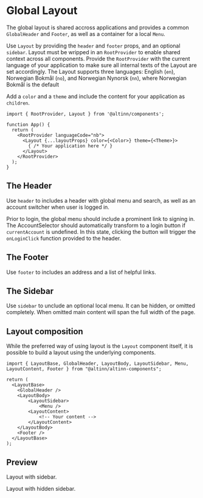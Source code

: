 
<Meta title="Layout" />

# Global Layout

The global layout is shared accross applications and provides a common `GlobalHeader` and `Footer`, as well as a container for a local `Menu`.

Use `Layout` by providing the `header` and `footer` props, and an optional `sidebar`. Layout must be wripped in an `RootProvider` to enable shared context across all components.
Provide the `RootProvider` with the current language of your application to make sure all internal texts of the Layout are set accordingly.
The Layout supports three languages: English (`en`), Norwegian Bokmål (`no`), and Norwegian Nynorsk (`nn`), where Norwegian Bokmål is the default

Add a `color` and a `theme` and include the content for your application as `children`.

```tsx
import { RootProvider, Layout } from '@altinn/components';

function App() {
  return (
    <RootProvider languageCode="nb">
      <Layout {...layoutProps} color={<Color>} theme={<Theme>}>
        { /* Your application here */ }
      </Layout>
    </RootProvider>
  );
}
```

## The Header

Use `header` to includes a header with global menu and search, as well as an account switcher when user is logged in.

<Canvas of={HeaderStories.CurrentAccount} />

Prior to login, the global menu should include a prominent link to signing in.
The AccountSelector should automatically transform to a login button if `currentAccount` is undefined.
In this state, clicking the button will trigger the `onLoginClick` function provided to the header.

<Canvas of={HeaderStories.Login} />

## The Footer

Use `footer` to includes an address and a list of helpful links.

<Canvas of={FooterStories.Default} />

## The Sidebar

Use `sidebar` to unclude an optional local menu. It can be hidden, or omitted completely. When omitted main content will span the full width of the page.

## Layout composition

While the preferred way of using layout is the `Layout` component itself, it is possible to build a layout using the underlying components.

```tsx
import { LayoutBase, GlobalHeader, LayoutBody, LayoutSidebar, Menu, LayoutContent, Footer } from "@altinn/altinn-components";

return (
  <LayoutBase>
    <GlobalHeader />
    <LayoutBody>
        <LayoutSidebar>
            <Menu />
        <LayoutContent>
            <!-- Your content -->
        </LayoutContent>
    </LayoutBody>
    <Footer />
  </LayoutBase>
);
```

## Preview

Layout with sidebar.

<Canvas of={LayoutStories.Preview} />

Layout with hidden sidebar.

<Canvas of={LayoutStories.HiddenSidebar} />
